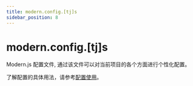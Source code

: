 ```yaml
---
title: modern.config.[tj]s
sidebar_position: 8
---
```

# modern.config.[tj]s

Modern.js 配置文件, 通过该文件可以对当前项目的各个方面进行个性化配置。

了解配置的具体用法，请参考[配置使用](/configure/app/usage)。
